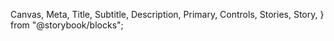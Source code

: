   Canvas,
  Meta,
  Title,
  Subtitle,
  Description,
  Primary,
  Controls,
  Stories,
  Story,
} from "@storybook/blocks";


<Meta of={ButtonLinkStories} />
<Title />

`import {ButtonLink} from '@nds_core/nds'`

### PROPS & METHODS

<Controls />
### Minimal usage

A Button Link is a navigational element that styles itself as a button. Clicking one should navigate to a new "page".

<Canvas of={ButtonLinkStories.MinimalUsage} />

### Usage criteria

- Use Buttons Links to navigate to a new "page"
- Aim to use only one button per page
- Keep the text short and able to fit on a single line (our recommendation is 2-24 characters)
- Make sure the button text describes an action
- Buttons should not be disabled

### OLD and NEW ButtonLink variants

Please refer to the [Button](/docs/core-components-forms-button--documentation) documentation for more details.

### Placing buttons on dark backgrounds

Use the `inverted` button link on top of a dark background.

Use this variant with caution. There will be accessibility issues if the colour contrast of the image and the button text is too low in the hover state.

<Story of={ButtonLinkStories.Inverted} />

### Using A11yContent

Use the `A11yContent` component to create invisible text that is read out loud by screen readers.

<Canvas of={ButtonLinkStories.WithA11yContent} />

### Full width option

The full width button option is available to be used in Cards where the button should fill the full width of the Card. Please use this only where it makes sense visually to do so.
